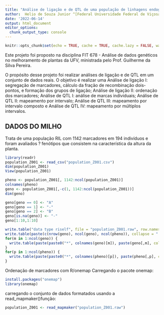 ```yaml
---
title: "Análise de ligação e de QTL de uma população de linhagens endogâmicas recombinantes (RIL) originada de uma nested-association mapping (NAM) de milho"
author:  Helio de Souza Junior ^[Federal Universidade Federal de Viçosa, helio.d.junior@ufv.br]
date: '2022-06-14'
output: html_document
editor_options: 
  chunk_output_type: console
---
```


```r
knitr::opts_chunk$set(echo = TRUE, cache = TRUE, cache.lazy = FALSE, warning = FALSE)
```

Este projeto foi proposto na disciplina FIT 678 - Análise de dados genéticos no melhoramento de plantas da UFV, ministrada pelo Prof. Guilherme da Silva Pereira. 


O propósito desse projeto foi realizar análises de ligação e de QTL em um conjunto de dados reais. O objetivo é realizar uma Análise de ligação I: segregação de marcadores, cálculo da fração de recombinação dois-pontos, e formação dos grupos de ligação; Análise de ligação II: ordenação dos marcadores; Análise de QTL I: análise de marcas individuais; Análise de QTL II: mapeamento por intervalo;  Análise de QTL III: mapeamento por intervalo composto e Análise de QTL IV: mapeamento por múltiplos intervalos.


## DADOS DO MILHO 
Trata de uma população  RIL com 1142 marcadores em 194 indivíduos e foram avaliados ? fenótipos que consistem na característica da altura da planta.

```r
library(readr)
population_Z001 <- read_csv("population_Z001.csv")
dim(population_Z001)
View(population_Z001)
```


```r
pheno <- population_Z001[, 1142:ncol(population_Z001)]
colnames(pheno)
geno <- population_Z001[,-c(1, 1142:ncol(population_Z001))]
dim(geno)
```


```r
geno[geno == 0] <- "A"
geno[geno == 1] <- "-"
geno[geno == 2] <- "B"
geno[is.na(geno)] <- "-"
geno[1:10,1:10]
```


```r
write.table("data type riself", file = "population_Z001.raw", row.names = FALSE, col.names = FALSE, quote = FALSE)
write.table(paste(c(nrow(geno), ncol(geno), ncol(pheno)), collapse = " "), file = "population_Z001.raw", row.names = FALSE, col.names = FALSE, quote = FALSE, append = TRUE)
for(m in 1:ncol(geno)) {
  write.table(paste(paste0("*", colnames(geno)[m]), paste(geno[,m], collapse = " "), collapse = "\n", sep = " "), file = "population_Z001.raw", row.names=FALSE, col.names=FALSE, quote = FALSE, append=TRUE)
}
for(p in 1:ncol(pheno)) {
  write.table(paste(paste0("*", colnames(pheno)[p]), paste(pheno[,p], collapse = " "), collapse = "\n", sep = " "), file = "population_Z001.raw", row.names=FALSE, col.names=FALSE, quote = FALSE, append=TRUE)
}
```


Ordenação de marcadores com R/onemap
Carregando o pacote onemap:

```r
install.packages("onemap")
library(onemap)
```


carregando o conjunto de dados formatados usando a read_mapmaker()função:
```r
population_Z001 <- read_mapmaker("population_Z001.raw")
```








